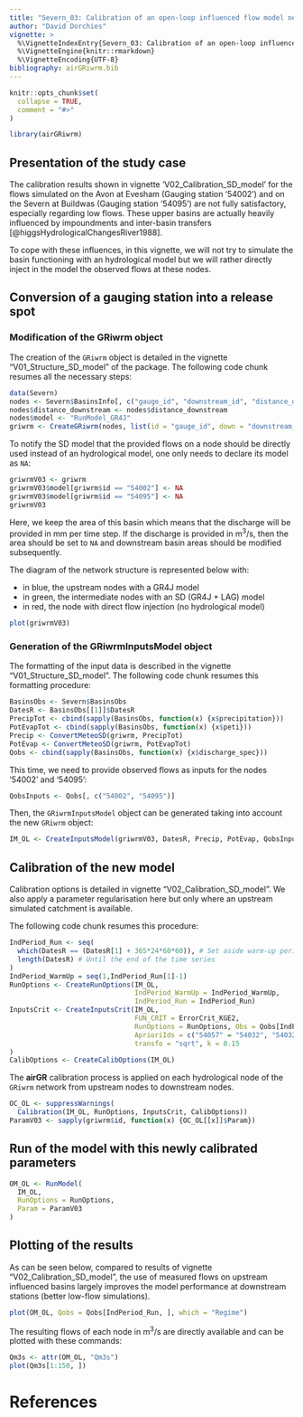 ```yaml
---
title: "Severn_03: Calibration of an open-loop influenced flow model network"
author: "David Dorchies"
vignette: >
  %\VignetteIndexEntry{Severn_03: Calibration of an open-loop influenced flow model network}
  %\VignetteEngine{knitr::rmarkdown}
  %\VignetteEncoding{UTF-8}
bibliography: airGRiwrm.bib
---
```


```r
knitr::opts_chunk$set(
  collapse = TRUE,
  comment = "#>"
)
```

```r
library(airGRiwrm)
```

## Presentation of the study case

The calibration results shown in vignette 'V02_Calibration_SD_model' for the flows simulated on the Avon at Evesham (Gauging station '54002') and on the Severn at Buildwas (Gauging station '54095') are not fully satisfactory, especially regarding low flows. These upper basins are actually heavily influenced by impoundments and inter-basin transfers [@higgsHydrologicalChangesRiver1988].

To cope with these influences, in this vignette, we will not try to simulate the basin functioning with an hydrological model but we will rather directly inject in the model the observed flows at these nodes.

## Conversion of a gauging station into a release spot

### Modification of the GRiwrm object

The creation of the `GRiwrm` object is detailed in the vignette "V01_Structure_SD_model" of the package. The following code chunk resumes all the necessary steps:

```r
data(Severn)
nodes <- Severn$BasinsInfo[, c("gauge_id", "downstream_id", "distance_downstream", "area")]
nodes$distance_downstream <- nodes$distance_downstream
nodes$model <- "RunModel_GR4J"
griwrm <- CreateGRiwrm(nodes, list(id = "gauge_id", down = "downstream_id", length = "distance_downstream"))
```

To notify the SD model that the provided flows on a node should be directly used instead of an hydrological model, one only needs to declare its model as `NA`:

```r
griwrmV03 <- griwrm
griwrmV03$model[griwrm$id == "54002"] <- NA
griwrmV03$model[griwrm$id == "54095"] <- NA
griwrmV03
```

Here, we keep the area of this basin which means that the discharge will be provided in mm per time step. If the discharge is provided in m<sup>3</sup>/s, then the area should be set to `NA` and downstream basin areas should be modified subsequently.

The diagram of the network structure is represented below with:

  * in blue, the upstream nodes with a GR4J model
  * in green, the intermediate nodes with an SD (GR4J + LAG) model
  * in red, the node with direct flow injection (no hydrological model)

```r
plot(griwrmV03)
```

### Generation of the GRiwrmInputsModel object

The formatting of the input data is described in the vignette "V01_Structure_SD_model". The following code chunk resumes this formatting procedure:

```r
BasinsObs <- Severn$BasinsObs
DatesR <- BasinsObs[[1]]$DatesR
PrecipTot <- cbind(sapply(BasinsObs, function(x) {x$precipitation}))
PotEvapTot <- cbind(sapply(BasinsObs, function(x) {x$peti}))
Precip <- ConvertMeteoSD(griwrm, PrecipTot)
PotEvap <- ConvertMeteoSD(griwrm, PotEvapTot)
Qobs <- cbind(sapply(BasinsObs, function(x) {x$discharge_spec}))
```

This time, we need to provide observed flows as inputs for the nodes '54002' and '54095':

```r
QobsInputs <- Qobs[, c("54002", "54095")]
```

Then, the `GRiwrmInputsModel` object can be generated taking into account the new `GRiwrm` object:

```r
IM_OL <- CreateInputsModel(griwrmV03, DatesR, Precip, PotEvap, QobsInputs)
```

## Calibration of the new model

Calibration options is detailed in vignette "V02_Calibration_SD_model".
We also apply a parameter regularisation here but only where an upstream simulated catchment is available.

The following code chunk resumes this procedure:

```r
IndPeriod_Run <- seq(
  which(DatesR == (DatesR[1] + 365*24*60*60)), # Set aside warm-up period
  length(DatesR) # Until the end of the time series
)
IndPeriod_WarmUp = seq(1,IndPeriod_Run[1]-1)
RunOptions <- CreateRunOptions(IM_OL,
                               IndPeriod_WarmUp = IndPeriod_WarmUp,
                               IndPeriod_Run = IndPeriod_Run)
InputsCrit <- CreateInputsCrit(IM_OL,
                               FUN_CRIT = ErrorCrit_KGE2,
                               RunOptions = RunOptions, Obs = Qobs[IndPeriod_Run,],
                               AprioriIds = c("54057" = "54032", "54032" = "54001"),
                               transfo = "sqrt", k = 0.15
)
CalibOptions <- CreateCalibOptions(IM_OL)
```

The **airGR** calibration process is applied on each hydrological node of the `GRiwrm` network from upstream nodes to downstream nodes.

```r
OC_OL <- suppressWarnings(
  Calibration(IM_OL, RunOptions, InputsCrit, CalibOptions))
ParamV03 <- sapply(griwrm$id, function(x) {OC_OL[[x]]$Param})
```

## Run of the model with this newly calibrated parameters

```r
OM_OL <- RunModel(
  IM_OL,
  RunOptions = RunOptions,
  Param = ParamV03
)
```

## Plotting of the results

As can be seen below, compared to results of vignette "V02_Calibration_SD_model", the use of measured flows on upstream influenced basins largely improves the model performance at downstream stations (better low-flow simulations).

```r
plot(OM_OL, Qobs = Qobs[IndPeriod_Run, ], which = "Regime")
```

The resulting flows of each node in m<sup>3</sup>/s are directly available and can be plotted with these commands:

```r
Qm3s <- attr(OM_OL, "Qm3s")
plot(Qm3s[1:150, ])
```


# References
